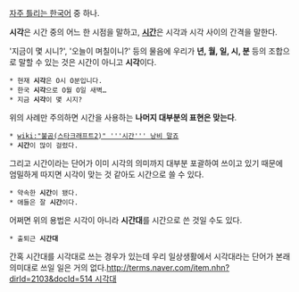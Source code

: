 [[자주 틀리는 한국어]] 중 하나.

'''시각'''은 시간 중의 어느 한 시점을 말하고, '''[[시간]]'''은 시각과 시각 사이의 간격을 말한다.

'지금이 몇 시니?', '오늘이 며칠이니?' 등의 물음에 우리가 '''년, 월, 일, 시, 분''' 등의 조합으로 말할 수 있는 것은 시간이 아니고 '''시각'''이다.
 * 현재 '''시각'''은 O시 O분입니다.
 * 한국 '''시각'''으로 O월 O일 새벽…
 * 지금 '''시각'''이 몇 시지?

위의 사례만 주의하면 시간을 사용하는 '''나머지 대부분의 표현은 맞는다'''.
 * [[wiki:"불곰(스타크래프트2)" '''시간''' 낭비 말죠]]
 * '''시간'''이 많이 걸렸다.

그리고 시간이라는 단어가 이미 시각의 의미까지 대부분 포괄하여 쓰이고 있기 때문에 엄밀하게 따지면 시각이 맞는 것 같아도 시간으로 쓸 수 있다.
 * 약속한 '''시간'''이 됐다.
 * 애들은 잘 '''시간'''이다.

어쩌면 위의 용법은 시각이 아니라 '''시간대'''를 시간으로 쓴 것일 수도 있다. 
 * 출퇴근 '''시간대'''

간혹 시간대를 시각대로 쓰는 경우가 있는데 우리 일상생활에서 시각대라는 단어가 본래 의미대로 쓰일 일은 거의 없다.[[http://terms.naver.com/item.nhn?dirId=2103&docId=514 시각대]]
